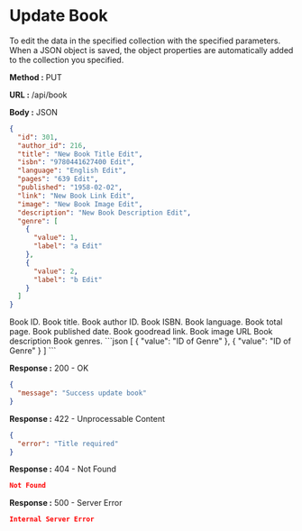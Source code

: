 
# Update Book

To edit the data in the specified collection with the specified parameters.
When a JSON object is saved, the object properties are automatically added to the collection you specified.

**Method :** <Badge variant="info">PUT</Badge>

**URL :** <Badge variant="dark">/api/book</Badge>

**Body :** <Badge variant="purple">JSON</Badge>

```json
{
  "id": 301,
  "author_id": 216,
  "title": "New Book Title Edit",
  "isbn": "9780441627400 Edit",
  "language": "English Edit",
  "pages": "639 Edit",
  "published": "1958-02-02",
  "link": "New Book Link Edit",
  "image": "New Book Image Edit",
  "description": "New Book Description Edit",
  "genre": [
    {
      "value": 1,
      "label": "a Edit"
    },
    {
      "value": 2,
      "label": "b Edit"
    }
  ]
}
```

<Param name="id" type="number" required={true}>
	Book ID.
</Param>
<Param name="title" type="string" required={true}>
	Book title.
</Param>
<Param name="author_id" type="number">
	Book author ID.
</Param>
<Param name="isbn" type="string">
	Book ISBN.
</Param>
<Param name="language" type="string">
	Book language.
</Param>
<Param name="pages" type="string">
	Book total page.
</Param>
<Param name="published" type="string (date)">
	Book published date.
</Param>
<Param name="link" type="string">
	Book goodread link.
</Param>
<Param name="image" type="string">
	Book image URL
</Param>
<Param name="description" type="string">
	Book description
</Param>
<Param name="genre" type="array of object">
	Book genres. 
	```json
	[
		{
			"value": "ID of Genre"
		},
		{
			"value": "ID of Genre"
		}
	]
	```
</Param>

**Response :** <BadgeOutline variant="success">200 - OK</BadgeOutline>

```json
{
  "message": "Success update book"
}
```

**Response :** <BadgeOutline variant="info">422 - Unprocessable Content</BadgeOutline>

```json
{
  "error": "Title required"
}
```

**Response :** <BadgeOutline variant="warning">404 - Not Found</BadgeOutline>

```json
Not Found
```

**Response :** <BadgeOutline variant="danger">500 - Server Error</BadgeOutline>

```json
Internal Server Error
```
